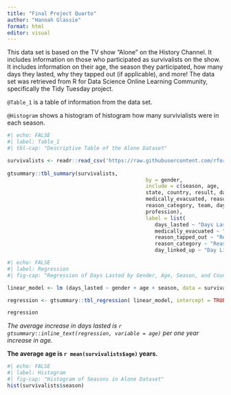 ```yaml
---
title: "Final Project Quarto"
author: "Hannah Glassie"
format: html
editor: visual
---
```


This data set is based on the TV show "Alone" on the History Channel. It includes information on those who participated as survivalists on the show. It includes information on their age, the season they participated, how many days they lasted, why they tapped out (if applicable), and more! The data set was retrieved from R for Data Science Online Learning Community, specifically the Tidy Tuesday project.

`@Table_1` is a table of information from the data set.

`@Histogram` shows a histogram of histogram how many survivialists were in each season.

```r
#| echo: FALSE
#| label: Table_1 
#| tbl-cap: "Descriptive Table of the Alone Dataset"

survivalists <- readr::read_csv('https://raw.githubusercontent.com/rfordatascience/tidytuesday/master/data/2023/2023-01-24/survivalists.csv')
 
gtsummary::tbl_summary(survivalists,
											 by = gender,
											 include = c(season, age,
											 state, country, result, days_lasted,
											 medically_evacuated, reason_tapped_out,
											 reason_category, team, day_linked_up,
											 profession),
											 label = list(
											 	days_lasted ~ "Days Lasted",
											 	medically_evacuated ~ "Medically Evacuated",
											 	reason_tapped_out ~ "Reason for Tapping Out",
											 	reason_category ~ "Reason Category",
											 	day_linked_up ~ "Day Linked Up"))
```

```r
#| echo: FALSE
#| label: Regression
#| fig-cap: "Regression of Days Lasted by Gender, Age, Season, and Country" 

linear_model <- lm (days_lasted ~ gender + age + season, data = survivalists)

regression <- gtsummary::tbl_regression( linear_model, intercept = TRUE, label = list( gender ~ "Gender", age ~ "Age", season ~ "Season"), )

regression
```

*The average increase in days lasted is `r gtsummary::inline_text(regression, variable = age)` per one year increase in age.*

**The average age is `r mean(survivalists$age)` years.**

```r
#| echo: FALSE
#| label: Histogram
#| fig-cap: "Histogram of Seasons in Alone Dataset"
hist(survivalists$season)
```
